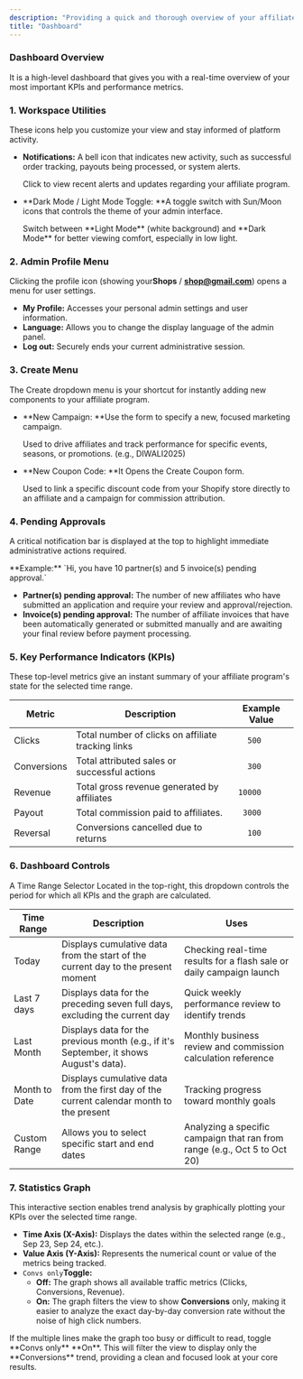 ```yaml
---
description: "Providing a quick and thorough overview of your affiliate program's performance. It is designed for quick assessment of key metrics and recent activity."
title: "Dashboard"
---
```


### Dashboard Overview

It is a high-level dashboard that gives you with a real-time overview of your most important KPIs and performance metrics.

### 1. Workspace Utilities

These icons help you customize your view and stay informed of platform activity.

- **Notifications:** A bell icon that indicates new activity, such as successful order tracking, payouts being processed, or system alerts.

  <Check>
    Click to view recent alerts and updates regarding your affiliate program.
  </Check>
- **Dark Mode / Light Mode Toggle: **A toggle switch with Sun/Moon icons that controls the theme of your admin interface.

  <Check>
    Switch between **Light Mode** (white background) and **Dark Mode** for better viewing comfort, especially in low light.
  </Check>

### 2. Admin Profile Menu

Clicking the profile icon (showing your**Shops**  / [**shop@gmail.com**](mailto:ecwidshops@gmail.com)) opens a menu for user settings.

- **My Profile:** Accesses your personal admin settings and user information.
- **Language:** Allows you to change the display language of the admin panel.
- **Log out:** Securely ends your current administrative session.

### 3. Create Menu

The Create dropdown menu is your shortcut for instantly adding new components to your affiliate program.

- **New Campaign: **Use the form to specify a new, focused marketing campaign.

  <Check>
    Used to drive affiliates and track performance for specific events, seasons, or promotions. (e.g., DIWALI2025)
  </Check>
- **New Coupon Code: **It Opens the Create Coupon form.

  <Check>
    Used to link a specific discount code from your Shopify store directly to an affiliate and a campaign for commission attribution.
  </Check>

### 4. Pending Approvals

A critical notification bar is displayed at the top to highlight immediate administrative actions required.

<Check>
  **Example:** `Hi, you have 10 partner(s) and 5 invoice(s) pending approval.`
</Check>

- **Partner(s) pending approval:** The number of new affiliates who have submitted an application and require your review and approval/rejection.
- **Invoice(s) pending approval:** The number of affiliate invoices that have been automatically generated or submitted manually and are awaiting your final review before payment processing. 

### 5. Key Performance Indicators (KPIs)

These top-level metrics give an instant summary of your affiliate program's state for the selected time range.

| Metric      | Description                                        | Example Value |
| ----------- | -------------------------------------------------- | ------------- |
| Clicks      | Total number of clicks on affiliate tracking links | `   500`      |
| Conversions | Total attributed sales or successful actions       | `   300`      |
| Revenue     | Total gross revenue generated by affiliates        | ` 10000`      |
| Payout      | Total commission paid to affiliates.               | `  3000`      |
| Reversal    | Conversions cancelled due to returns               | `   100`      |

### 6. Dashboard Controls

A Time Range Selector Located in the top-right, this dropdown controls the period for which all KPIs and the graph are calculated.

| Time Range    | Description                                                                              | Uses                                                                      |
| ------------- | ---------------------------------------------------------------------------------------- | ------------------------------------------------------------------------- |
| Today         | Displays cumulative data from the start of the current day to the present moment         | Checking real-time results for a flash sale or daily campaign launch      |
| Last 7 days   | Displays data for the preceding seven full days, excluding the current day               | Quick weekly performance review to identify trends                        |
| Last Month    | Displays data for the previous month (e.g., if it's September, it shows August's data).  | Monthly business review and commission calculation reference              |
| Month to Date | Displays cumulative data from the first day of the current calendar month to the present | Tracking progress toward monthly goals                                    |
| Custom Range  | Allows you to select specific start and end dates                                        | Analyzing a specific campaign that ran from range (e.g., Oct 5 to Oct 20) |

### 7. Statistics Graph

This interactive section enables trend analysis by graphically plotting your KPIs over the selected time range. 

- **Time Axis (X-Axis):** Displays the dates within the selected range (e.g., Sep 23, Sep 24, etc.).
- **Value Axis (Y-Axis):** Represents the numerical count or value of the metrics being tracked.
- `Convs only`**Toggle:** 
  - **Off:** The graph shows all available traffic metrics (Clicks, Conversions, Revenue).
  - **On:** The graph filters the view to show **Conversions** only, making it easier to analyze the exact day-by-day conversion rate without the noise of high click numbers.

<Check>
  If the multiple lines make the graph too busy or difficult to read, toggle **Convs only** **On**. This will filter the view to display only the **Conversions** trend, providing a clean and focused look at your core results.
</Check>